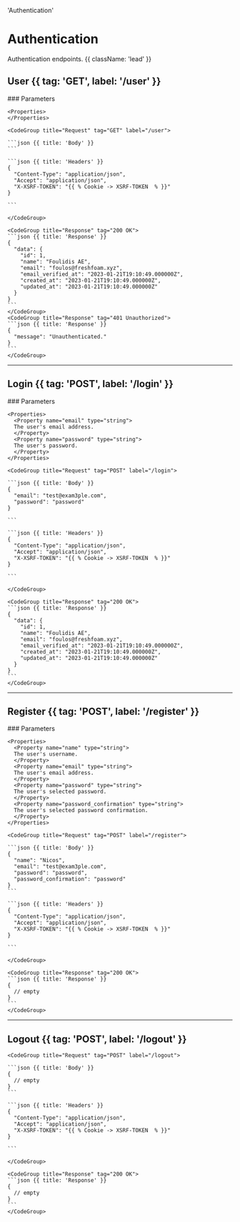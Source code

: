   'Authentication'

# Authentication

Authentication endpoints. {{ className: 'lead' }}

## User {{ tag: 'GET', label: '/user' }}

<Row>
  <Col>
    ### Parameters

    <Properties>
    </Properties>

  </Col>
  <Col sticky>

    <CodeGroup title="Request" tag="GET" label="/user">

    ```json {{ title: 'Body' }}
    ```

    ```json {{ title: 'Headers' }}
    {
      "Content-Type": "application/json",
      "Accept": "application/json",
      "X-XSRF-TOKEN": "{{ % Cookie -> XSRF-TOKEN  % }}"
    }

    ```

    </CodeGroup>

    <CodeGroup title="Response" tag="200 OK">
    ```json {{ title: 'Response' }}
    {
      "data": {
        "id": 1,
        "name": "Foulidis AE",
        "email": "foulos@freshfoam.xyz",
        "email_verified_at": "2023-01-21T19:10:49.000000Z",
        "created_at": "2023-01-21T19:10:49.000000Z",
        "updated_at": "2023-01-21T19:10:49.000000Z"
      }
    }
    ```
    </CodeGroup>
    <CodeGroup title="Response" tag="401 Unauthorized">
    ```json {{ title: 'Response' }}
    {
      "message": "Unauthenticated."
    }
    ```
    </CodeGroup>

  </Col>
</Row>

---


## Login {{ tag: 'POST', label: '/login' }}

<Row>
  <Col>
    ### Parameters

    <Properties>
      <Property name="email" type="string">
      The user's email address.
      </Property>
      <Property name="password" type="string">
      The user's password.
      </Property>
    </Properties>

  </Col>
  <Col sticky>

    <CodeGroup title="Request" tag="POST" label="/login">

    ```json {{ title: 'Body' }}
    {
      "email": "test@exam3ple.com",
      "password": "password"
    }

    ```

    ```json {{ title: 'Headers' }}
    {
      "Content-Type": "application/json",
      "Accept": "application/json",
      "X-XSRF-TOKEN": "{{ % Cookie -> XSRF-TOKEN  % }}"
    }

    ```

    </CodeGroup>

    <CodeGroup title="Response" tag="200 OK">
    ```json {{ title: 'Response' }}
    {
      "data": {
        "id": 1,
        "name": "Foulidis AE",
        "email": "foulos@freshfoam.xyz",
        "email_verified_at": "2023-01-21T19:10:49.000000Z",
        "created_at": "2023-01-21T19:10:49.000000Z",
        "updated_at": "2023-01-21T19:10:49.000000Z"
      }
    }
    ```
    </CodeGroup>

  </Col>
</Row>

---

## Register {{ tag: 'POST', label: '/register' }}

<Row>
  <Col>
    ### Parameters

    <Properties>
      <Property name="name" type="string">
      The user's username.
      </Property>
      <Property name="email" type="string">
      The user's email address.
      </Property>
      <Property name="password" type="string">
      The user's selected password.
      </Property>
      <Property name="password_confirmation" type="string">
      The user's selected password confirmation.
      </Property>
    </Properties>

  </Col>
  <Col sticky>

    <CodeGroup title="Request" tag="POST" label="/register">

    ```json {{ title: 'Body' }}
    {
      "name": "Nicos",
      "email": "test@exam3ple.com",
      "password": "password",
      "password_confirmation": "password"
    }
    ```

    ```json {{ title: 'Headers' }}
    {
      "Content-Type": "application/json",
      "Accept": "application/json",
      "X-XSRF-TOKEN": "{{ % Cookie -> XSRF-TOKEN  % }}"
    }

    ```

    </CodeGroup>

    <CodeGroup title="Response" tag="200 OK">
    ```json {{ title: 'Response' }}
    {
      // empty
    }
    ```
    </CodeGroup>

  </Col>
</Row>

---

## Logout {{ tag: 'POST', label: '/logout' }}

<Row>
  <Col>
  </Col>
  <Col sticky>

    <CodeGroup title="Request" tag="POST" label="/logout">

    ```json {{ title: 'Body' }}
    {
      // empty
    }
    ```

    ```json {{ title: 'Headers' }}
    {
      "Content-Type": "application/json",
      "Accept": "application/json",
      "X-XSRF-TOKEN": "{{ % Cookie -> XSRF-TOKEN  % }}"
    }

    ```

    </CodeGroup>

    <CodeGroup title="Response" tag="200 OK">
    ```json {{ title: 'Response' }}
    {
      // empty
    }
    ```
    </CodeGroup>

  </Col>
</Row>
